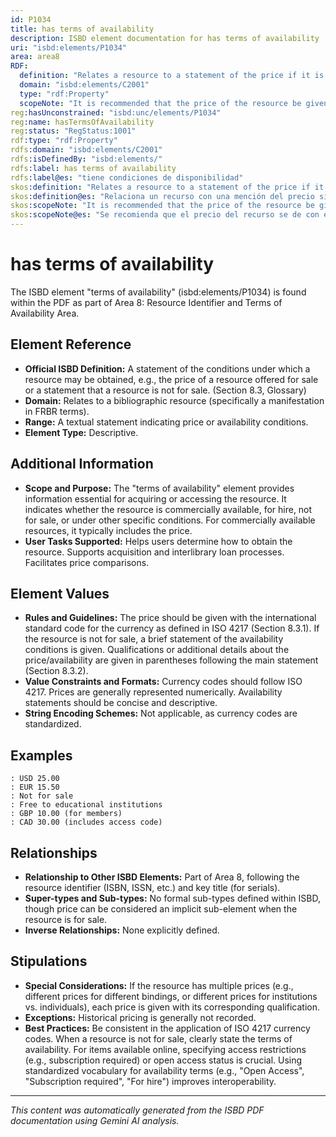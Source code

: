 ```yaml
---
id: P1034
title: has terms of availability
description: ISBD element documentation for has terms of availability
uri: "isbd:elements/P1034"
area: area8
RDF:
  definition: "Relates a resource to a statement of the price if it is for sale or a brief statement of other terms if it is not for sale."
  domain: "isbd:elements/C2001"
  type: "rdf:Property"
  scopeNote: "It is recommended that the price of the resource be given with the international standard code for the currency as in ISO 4217."
reg:hasUnconstrained: "isbd:unc/elements/P1034"
reg:name: hasTermsOfAvailability
reg:status: "RegStatus:1001"
rdf:type: "rdf:Property"
rdfs:domain: "isbd:elements/C2001"
rdfs:isDefinedBy: "isbd:elements/"
rdfs:label: has terms of availability
rdfs:label@es: "tiene condiciones de disponibilidad"
skos:definition: "Relates a resource to a statement of the price if it is for sale or a brief statement of other terms if it is not for sale."
skos:definition@es: "Relaciona un recurso con una mención del precio si está a la venta o una breve mención de otras condiciones si no está a la venta."
skos:scopeNote: "It is recommended that the price of the resource be given with the international standard code for the currency as in ISO 4217."
skos:scopeNote@es: "Se recomienda que el precio del recurso se de con el código normalizado internacional para la moneda como en la norma ISO 4217."
---
```

# has terms of availability

The ISBD element "terms of availability" (isbd:elements/P1034) is found within the PDF as part of Area 8: Resource Identifier and Terms of Availability Area.

## Element Reference

- **Official ISBD Definition:** A statement of the conditions under which a resource may be obtained, e.g., the price of a resource offered for sale or a statement that a resource is not for sale. (Section 8.3, Glossary)
- **Domain:**  Relates to a bibliographic resource (specifically a manifestation in FRBR terms).
- **Range:**  A textual statement indicating price or availability conditions.
- **Element Type:**  Descriptive.

## Additional Information

- **Scope and Purpose:** The "terms of availability" element provides information essential for acquiring or accessing the resource. It indicates whether the resource is commercially available, for hire, not for sale, or under other specific conditions.  For commercially available resources, it typically includes the price.
- **User Tasks Supported:**  Helps users determine how to obtain the resource. Supports acquisition and interlibrary loan processes. Facilitates price comparisons.


## Element Values

- **Rules and Guidelines:** The price should be given with the international standard code for the currency as defined in ISO 4217 (Section 8.3.1). If the resource is not for sale, a brief statement of the availability conditions is given.  Qualifications or additional details about the price/availability are given in parentheses following the main statement (Section 8.3.2).
- **Value Constraints and Formats:** Currency codes should follow ISO 4217. Prices are generally represented numerically.  Availability statements should be concise and descriptive.
- **String Encoding Schemes:**  Not applicable, as currency codes are standardized.


## Examples

```
: USD 25.00
: EUR 15.50
: Not for sale
: Free to educational institutions
: GBP 10.00 (for members)
: CAD 30.00 (includes access code)
```


## Relationships

- **Relationship to Other ISBD Elements:**  Part of Area 8, following the resource identifier (ISBN, ISSN, etc.) and key title (for serials).
- **Super-types and Sub-types:** No formal sub-types defined within ISBD, though price can be considered an implicit sub-element when the resource is for sale.
- **Inverse Relationships:** None explicitly defined.


## Stipulations

- **Special Considerations:** If the resource has multiple prices (e.g., different prices for different bindings, or different prices for institutions vs. individuals), each price is given with its corresponding qualification.
- **Exceptions:** Historical pricing is generally not recorded.
- **Best Practices:**  Be consistent in the application of ISO 4217 currency codes.  When a resource is not for sale, clearly state the terms of availability. For items available online, specifying access restrictions (e.g., subscription required) or open access status is crucial.  Using standardized vocabulary for availability terms (e.g., "Open Access", "Subscription required", "For hire") improves interoperability.


---

*This content was automatically generated from the ISBD PDF documentation using Gemini AI analysis.*
